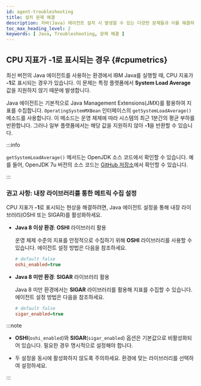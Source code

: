 ```yaml
---
id: agent-troubleshooting
title: 설치 문제 해결
description: 자바(Java) 에이전트 설치 시 발생할 수 있는 다양한 문제들과 이를 해결하기 위한 구체적인 지침을 제공합니다. 방화벽 설정, SpringBoot 및 Tomcat JMX 설정, OSGI 프레임워크 사용 서버 설정, Log Manager 및 MBeanServerBuilder 에러, Permission 오류, Sigar 라이브러리 문제 등 다양한 상황에 대한 해결책을 안내합니다. 
toc_max_heading_level: 2
keywords: [ Java, Troubleshooting, 문제 해결 ]
---
```



<Checkfirewall />


<Springbootjmxoff />


<Osgiframework />


<Logmanagererror />


<Mbeanserverbuildererror />


<Permissionerror />


<Sigarlibraryerror />

## CPU 지표가 -1로 표시되는 경우 {#cpumetrics}

최신 버전의 Java 에이전트를 사용하는 환경에서 IBM Java를 실행할 때, CPU 지표가 **-1**로 표시되는 경우가 있습니다. 이 문제는 특정 플랫폼에서 **System Load Average** 값을 지원하지 않기 때문에 발생합니다.

Java 에이전트는 기본적으로 Java Management Extensions(JMX)를 활용하여 지표를 수집합니다. `OperatingSystemMXBean` 인터페이스의 `getSystemLoadAverage()` 메소드를 사용합니다. 이 메소드는 운영 체제에 따라 시스템의 최근 1분간의 평균 부하를 반환합니다. 그러나 일부 플랫폼에서는 해당 값을 지원하지 않아 **-1**을 반환할 수 있습니다.

:::info

`getSystemLoadAverage()` 메서드는 OpenJDK 소스 코드에서 확인할 수 있습니다. 예를 들어, OpenJDK 7u 버전의 소스 코드는 [GitHub 저장소](https://github.com/openjdk-mirror/jdk7u-jdk/blob/master/src/share/classes/java/lang/management/OperatingSystemMXBean.java)에서 확인할 수 있습니다.

:::

### 권고 사항: 내장 라이브러리를 통한 메트릭 수집 설정

CPU 지표가 **-1**로 표시되는 현상을 해결하려면, Java 에이전트 설정을 통해 내장 라이브러리(OSHI 또는 SIGAR)를 활성화하세요.

* **Java 8 이상 환경**: **OSHI** 라이브러리 활용

  운영 체제 수준의 지표를 안정적으로 수집하기 위해 **OSHI** 라이브러리를 사용할 수 있습니다. 에이전트 설정 방법은 다음을 참조하세요.

  ```ini title="whatap.conf"
  # default false
  oshi_enabled=true
  ```

* **Java 8 미만 환경**: **SIGAR** 라이브러리 활용

  Java 8 미만 환경에서는 **SIGAR** 라이브러리를 활용해 지표를 수집할 수 있습니다. 에이전트 설정 방법은 다음을 참조하세요.

  ```ini title="whatap.conf"
  # default false
  sigar_enabled=true
  ```

:::note

* **OSHI**(`oshi_enabled`)와 **SIGAR**(`sigar_enabled`) 옵션은 기본값으로 비활성화되어 있습니다. 필요한 경우 명시적으로 설정해야 합니다.

* 두 설정을 동시에 활성화하지 않도록 주의하세요. 환경에 맞는 라이브러리를 선택하여 설정하세요.

:::